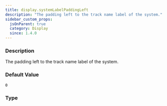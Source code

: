 ```yaml
---
title: display.systemLabelPaddingLeft
description: "The padding left to the track name label of the system."
sidebar_custom_props:
  jsOnParent: true
  category: Display
  since: 1.4.0
---
```




<SettingsHeader />

### Description
The padding left to the track name label of the system.


### Default Value

`0`

### Type

<CodeBadge type="js" name="number" /><CodeBadge type="net" name="double" /><CodeBadge type="android" name="Double" />